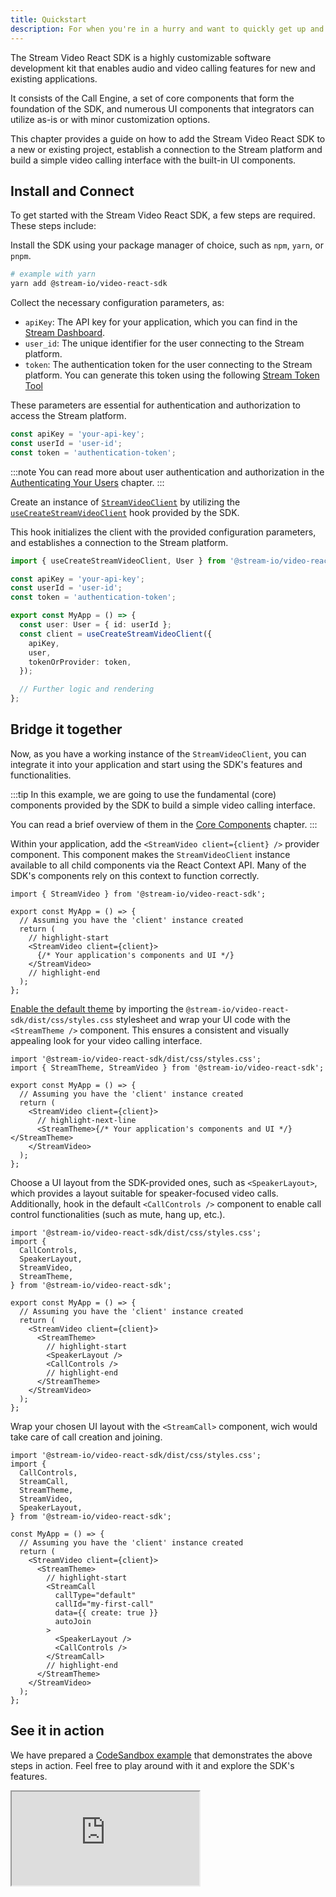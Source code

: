 ```yaml
---
title: Quickstart
description: For when you're in a hurry and want to quickly get up and running
---
```


The Stream Video React SDK is a highly customizable software development kit
that enables audio and video calling features for new and existing applications.

It consists of the Call Engine, a set of core components that form the foundation of the SDK,
and numerous UI components that integrators can utilize as-is or with minor customization options.

This chapter provides a guide on how to add the Stream Video React SDK to a new or existing project,
establish a connection to the Stream platform and build a simple video calling interface with the built-in UI components.

## Install and Connect

To get started with the Stream Video React SDK, a few steps are required. These steps include:

Install the SDK using your package manager of choice, such as `npm`, `yarn`, or `pnpm`.

```bash
# example with yarn
yarn add @stream-io/video-react-sdk
```

Collect the necessary configuration parameters, as:

- `apiKey`: The API key for your application, which you can find in the [Stream Dashboard](https://dashboard.getstream.io/dashboard).
- `user_id`: The unique identifier for the user connecting to the Stream platform.
- `token`: The authentication token for the user connecting to the Stream platform. You can generate this token using the following [Stream Token Tool](https://getstream.io/chat/docs/react/tokens_and_authentication/?language=javascript#manually-generating-tokens)

These parameters are essential for authentication and authorization to access the Stream platform.

```ts
const apiKey = 'your-api-key';
const userId = 'user-id';
const token = 'authentication-token';
```

:::note
You can read more about user authentication and authorization
in the [Authenticating Your Users](../../guides/client-auth) chapter.
:::

Create an instance of [`StreamVideoClient`](../../call-engine/StreamVideoClient/) by utilizing the [`useCreateStreamVideoClient`](../../call-engine/hooks-and-contexts#usecreatestreamvideoclient) hook provided by the SDK.

This hook initializes the client with the provided configuration parameters,
and establishes a connection to the Stream platform.

```ts
import { useCreateStreamVideoClient, User } from '@stream-io/video-react-sdk';

const apiKey = 'your-api-key';
const userId = 'user-id';
const token = 'authentication-token';

export const MyApp = () => {
  const user: User = { id: userId };
  const client = useCreateStreamVideoClient({
    apiKey,
    user,
    tokenOrProvider: token,
  });

  // Further logic and rendering
};
```

## Bridge it together

Now, as you have a working instance of the `StreamVideoClient`,
you can integrate it into your application and start using the SDK's features and functionalities.

:::tip
In this example, we are going to use the fundamental (core) components provided by the SDK to build a simple video calling interface.

You can read a brief overview of them in the [Core Components](./04-core-components.mdx) chapter.
:::

Within your application, add the `<StreamVideo client={client} />` provider component.
This component makes the `StreamVideoClient` instance available to all child components via the React Context API.
Many of the SDK's components rely on this context to function correctly.

```tsx
import { StreamVideo } from '@stream-io/video-react-sdk';

export const MyApp = () => {
  // Assuming you have the 'client' instance created
  return (
    // highlight-start
    <StreamVideo client={client}>
      {/* Your application's components and UI */}
    </StreamVideo>
    // highlight-end
  );
};
```

[Enable the default theme](../../ui-components/video-theme/) by importing the `@stream-io/video-react-sdk/dist/css/styles.css` stylesheet
and wrap your UI code with the `<StreamTheme />` component.
This ensures a consistent and visually appealing look for your video calling interface.

```tsx
import '@stream-io/video-react-sdk/dist/css/styles.css';
import { StreamTheme, StreamVideo } from '@stream-io/video-react-sdk';

export const MyApp = () => {
  // Assuming you have the 'client' instance created
  return (
    <StreamVideo client={client}>
      // highlight-next-line
      <StreamTheme>{/* Your application's components and UI */}</StreamTheme>
    </StreamVideo>
  );
};
```

Choose a UI layout from the SDK-provided ones, such as `<SpeakerLayout>`, which provides a layout suitable for speaker-focused video calls.
Additionally, hook in the default `<CallControls />` component to enable call control functionalities (such as mute, hang up, etc.).

```tsx
import '@stream-io/video-react-sdk/dist/css/styles.css';
import {
  CallControls,
  SpeakerLayout,
  StreamVideo,
  StreamTheme,
} from '@stream-io/video-react-sdk';

export const MyApp = () => {
  // Assuming you have the 'client' instance created
  return (
    <StreamVideo client={client}>
      <StreamTheme>
        // highlight-start
        <SpeakerLayout />
        <CallControls />
        // highlight-end
      </StreamTheme>
    </StreamVideo>
  );
};
```

Wrap your chosen UI layout with the `<StreamCall>` component, wich would take care of call creation and joining.

```tsx
import '@stream-io/video-react-sdk/dist/css/styles.css';
import {
  CallControls,
  StreamCall,
  StreamTheme,
  StreamVideo,
  SpeakerLayout,
} from '@stream-io/video-react-sdk';

const MyApp = () => {
  // Assuming you have the 'client' instance created
  return (
    <StreamVideo client={client}>
      <StreamTheme>
        // highlight-start
        <StreamCall
          callType="default"
          callId="my-first-call"
          data={{ create: true }}
          autoJoin
        >
          <SpeakerLayout />
          <CallControls />
        </StreamCall>
        // highlight-end
      </StreamTheme>
    </StreamVideo>
  );
};
```

## See it in action

We have prepared a [CodeSandbox example](https://codesandbox.io/embed/stream-video-quickstart-y0wo3m)
that demonstrates the above steps in action.
Feel free to play around with it and explore the SDK's features.

<iframe
  src="https://codesandbox.io/embed/stream-video-quickstart-y0wo3m?fontsize=12&hidenavigation=1&theme=dark&runonclick=1"
  style={{
    width: '100%',
    height: '500px',
    border: 0,
    borderRadius: '4px',
    overflow: 'hidden',
  }}
  title="stream-video-quickstart"
  allow="accelerometer; ambient-light-sensor; camera; encrypted-media; geolocation; gyroscope; hid; microphone; midi; payment; usb; vr; xr-spatial-tracking"
  sandbox="allow-forms allow-modals allow-popups allow-presentation allow-same-origin allow-scripts"
></iframe>
